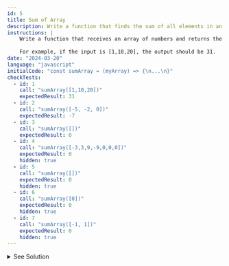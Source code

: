 ```yaml
---
id: 5
title: Sum of Array
description: Write a function that finds the sum of all elements in an array.
instructions: |
    Write a function that receives an array of numbers and returns the sum of all elements in it.
    
    For example, if the input is [1,10,20], the output should be 31.
date: "2024-03-20"
language: "javascript"
initialCode: "const sumArray = (myArray) => {\n...\n}"
checkTests:
  - id: 1
    call: "sumArray([1,10,20])"
    expectedResult: 31
  - id: 2
    call: "sumArray([-5, -2, 0])"
    expectedResult: -7
  - id: 3
    call: "sumArray([])"
    expectedResult: 0
  - id: 4
    call: "sumArray([-3,3,9,-9,0,0,0])"
    expectedResult: 0
    hidden: true
  - id: 5
    call: "sumArray([])"
    expectedResult: 0
    hidden: true
  - id: 6
    call: "sumArray([0])"
    expectedResult: 0
    hidden: true
  - id: 7
    call: "sumArray([-1, 1])"
    expectedResult: 0
    hidden: true
---
```


<details>
  <summary>See Solution</summary>

## Solution
```js
const sumArray = (myArray) => {
   return myArray.reduce((acc, current) => acc + current, 0)
}
```



### Explanation
The operation is simple.
We loop through the numbers from 1 to 100 and check if the number is divisible by 3, 5 or both. 
If it is divisible by 3, we print "Fizz", if it is divisible by 5, we print "Buzz" and if it is divisible by both 3 and 5, we print "FizzBuzz". 
If none of the conditions are met, we print the number itself.

## Complexity Analysis
The time complexity for this algorithm is O(n) where n is the value given to the function.


## Alternative
### Recursive
```js
const sumArray = (myArray) => {
   let result = 0
   for(const i of myArray){
    result += i
   }
   return result
}
```

</details>